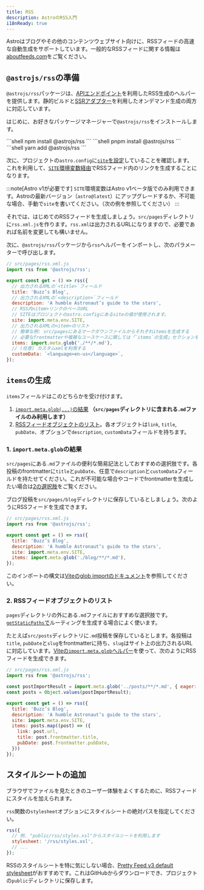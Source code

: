 ```yaml
---
title: RSS
description: AstroのRSS入門
i18nReady: true
---
```



Astroはブログやその他のコンテンツウェブサイト向けに、RSSフィードの高速な自動生成をサポートしています。一般的なRSSフィードに関する情報は[aboutfeeds.com](https://aboutfeeds.com/)をご覧ください。

## `@astrojs/rss`の準備

`@astrojs/rss`パッケージは、[APIエンドポイント](/ja/core-concepts/endpoints/#静的ファイルのエンドポイント)を利用したRSS生成のヘルパーを提供します。静的ビルドと[SSRアダプター](/ja/guides/server-side-rendering/#アダプターの追加)を利用したオンデマンド生成の両方に対応しています。

はじめに、お好きなパッケージマネージャーで`@astrojs/rss`をインストールします。

<PackageManagerTabs>
  <Fragment slot="npm">
  ```shell
  npm install @astrojs/rss
  ```
  </Fragment>
  <Fragment slot="pnpm">
  ```shell
  pnpm install @astrojs/rss
  ```
  </Fragment>
  <Fragment slot="yarn">
  ```shell
  yarn add @astrojs/rss
  ```
  </Fragment>
</PackageManagerTabs>

次に、プロジェクトの`astro.config`に[`site`を設定](/ja/reference/configuration-reference/#site)していることを確認します。これを利用して、[`SITE`環境変数経由](/ja/guides/environment-variables/#デフォルト環境変数)でRSSフィード内のリンクを生成することになります。

:::note[Astro v1が必要です]
`SITE`環境変数はAstro v1ベータ版でのみ利用できます。Astroの最新バージョン（`astro@latest`）にアップグレードするか、不可能な場合、手動で`site`を書いてください。（次の例を参照してください）
:::

それでは、はじめてのRSSフィードを生成しましょう。`src/pages`ディレクトリに`rss.xml.js`を作ります。`rss.xml`は出力されるURLになりますので、必要であれば名前を変更しても構いません。

次に、`@astrojs/rss`パッケージから`rss`ヘルパーをインポートし、次のパラメーターで呼び出します。

```js
// src/pages/rss.xml.js
import rss from '@astrojs/rss';

export const get = () => rss({
  // 出力されるXMLの`<title>`フィールド
  title: 'Buzz’s Blog',
  // 出力されるXMLの`<description>`フィールド
  description: 'A humble Astronaut’s guide to the stars',
  // RSS内<item>リンクのベースURL
  // SITEはプロジェクトのastro.configにあるsiteの値が使用されます。
  site: import.meta.env.SITE,
  // 出力されるXMLの<item>のリスト
  // 簡単な例: src/pagesにあるマークダウンファイルからそれぞれitemsを生成する
  // 必要なfrontmatterや複雑なユースケースに関しては「`items`の生成」セクションをご覧ください。
  items: import.meta.glob('./**/*.md'),
  // (任意) カスタムxmlを利用する
  customData: `<language>en-us</language>`,
});
```

## `items`の生成

`items`フィールドはこのどちらかを受け付けます。
1. [`import.meta.glob(...)`の結果](#1-importmetaglobの結果) **（`src/pages`ディレクトリに含まれる`.md`ファイルのみ利用します）**
2. [RSSフィードオブジェクトのリスト](#2-rssフィードオブジェクトのリスト)。各オブジェクトは`link`, `title`, `pubDate`、オプションで`description`, `customData`フィールドを持ちます。

### 1. `import.meta.glob`の結果

`src/pages`にある`.md`ファイルの便利な簡易記法としておすすめの選択肢です。各投稿のfrontmatterに`title`と`pubDate`、任意で`description`と`customData`フィールドを持たせてください。これが不可能な場合やコードでfrontmatterを生成したい場合は[2の選択肢](#2-rssフィードオブジェクトのリスト)をご覧ください。

ブログ投稿を`src/pages/blog`ディレクトリに保存しているとしましょう。次のようにRSSフィードを生成できます。

```js
// src/pages/rss.xml.js
import rss from '@astrojs/rss';

export const get = () => rss({
  title: 'Buzz’s Blog',
  description: 'A humble Astronaut’s guide to the stars',
  site: import.meta.env.SITE,
  items: import.meta.glob('./blog/**/*.md'),
});
```

このインポートの構文は[Viteのglob importのドキュメント](https://vitejs.dev/guide/features.html#glob-import)を参照してください。

### 2. RSSフィードオブジェクトのリスト

`pages`ディレクトリの外にある`.md`ファイルにおすすめな選択肢です。[`getStaticPaths`で](/ja/reference/api-reference/#getstaticpaths)ルーティングを生成する場合によく使います。

たとえば`src/posts`ディレクトリに`.md`投稿を保存しているとします。各投稿は`title`, `pubDate`と`slug`をfrontmatterに持ち、`slug`はサイト上の出力されるURLに対応しています。[Viteの`import.meta.glob`ヘルパー](https://vitejs.dev/guide/features.html#glob-import)を使って、次のようにRSSフィードを生成できます。

```js
// src/pages/rss.xml.js
import rss from '@astrojs/rss';

const postImportResult = import.meta.glob('../posts/**/*.md', { eager: true });
const posts = Object.values(postImportResult);

export const get = () => rss({
  title: 'Buzz’s Blog',
  description: 'A humble Astronaut’s guide to the stars',
  site: import.meta.env.SITE,
  items: posts.map((post) => ({
    link: post.url,
    title: post.frontmatter.title,
    pubDate: post.frontmatter.pubDate,
  }))
});
```

## スタイルシートの追加

ブラウザでファイルを見たときのユーザー体験をよくするために、RSSフィードにスタイルを加えられます。

`rss`関数の`stylesheet`オプションにスタイルシートの絶対パスを指定してください。

```js
rss({
  // 例. "public/rss/styles.xsl"からスタイルシートを利用します
  stylesheet: '/rss/styles.xsl',
  // ...
});
```

RSSのスタイルシートを特に気にしない場合、[Pretty Feed v3 default stylesheet](https://github.com/genmon/aboutfeeds/blob/main/tools/pretty-feed-v3.xsl)がおすすめです。これはGitHubからダウンロードでき、プロジェクトの`public`ディレクトリに保存します。
